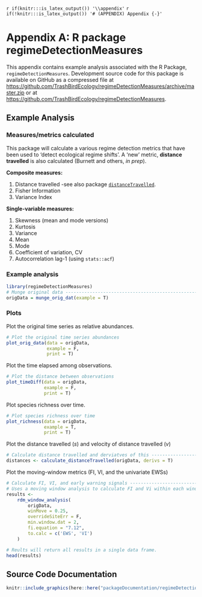 `r if(knitr:::is_latex_output()) '\\appendix'`
`r if(!knitr:::is_latex_output()) '# (APPENDIX) Appendix {-}'`

# Appendix A: R package regimeDetectionMeasures  {-#regimeDetectionMeasures}  
This appendix contains example analysis associated with the R Package, `regimeDetectionMeasures`. Development source code for this package is available on GitHub as a compressed file at [https://github.com/TrashBirdEcology/regimeDetectionMeasures/archive/master.zip](https://github.com/TrashBirdEcology/regimeDetectionMeasures/archive/master.zip) or at [https://github.com/TrashBirdEcology/regimeDetectionMeasures](https://github.com/TrashBirdEcology/regimeDetectionMeasures).

## Example Analysis
### Measures/metrics calculated
This package will calculate a various regime detection metrics that have been used to 'detect ecological regime shifts'. A 'new' metric, **distance travelled** is also calculated (Burnett and others, *in prep*).

**Composite measures:**

1. Distance travelled -see also package [`distanceTravelled`](https://github.com/TrashBirdEcology/distanceTravelled).  
1. Fisher Information 
1. Variance Index  

**Single-variable measures:**

1. Skewness (mean and mode versions)  
1. Kurtosis  
1. Variance  
1. Mean  
1. Mode  
1. Coefficient of variation, CV  
1. Autocorrelation lag-1 (using `stats::acf`)  

### Example analysis
```r
library(regimeDetectionMeasures)
# Munge original data -----------------------------------------------------
origData = munge_orig_dat(example = T)
```

### Plots
Plot the original time series as relative abundances. 
```r
# Plot the original time series abundances
plot_orig_data(data = origData,
               example = F,
               print = T)
```

Plot the time elapsed among observations.
```r
# Plot the distance between observations
plot_timeDiff(data = origData,
              example = F,
              print = T)
```

Plot species richness over time.
```r
# Plot species richness over time
plot_richness(data = origData,
              example = T,
              print = T)

```

Plot the distance travelled (*s*) and velocity of distance travelled (*v*)
```r
# Calculate distance travelled and derviatves of this ---------------------
distances <- calculate_distanceTravelled(origData, derivs = T)
```

Plot the moving-window metrics (FI, VI, and the univariate EWSs)
```r
# Calculate FI, VI, and early warning signals --------------------------------------------------------
# Uses a moving window analysis to calculate FI and Vi within each window
results <-
    rdm_window_analysis(
        origData,
        winMove = 0.25,
        overrideSiteErr = F,
        min.window.dat = 2,
        fi.equation = "7.12",
        to.calc = c('EWS', 'VI')
    )

# Reults will return all results in a single data frame.
head(results)
```







## Source Code Documentation
```r
knitr::include_graphics(here::here("packageDocumentation/regimeDetectionMeasures.pdf"))
```